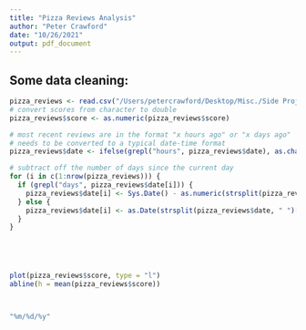 ```yaml
---
title: "Pizza Reviews Analysis"
author: "Peter Crawford"
date: "10/26/2021"
output: pdf_document
---
```


## Some data cleaning:
```r
pizza_reviews <- read.csv("/Users/petercrawford/Desktop/Misc./Side Projects/Pizza reviews/pizza_reviews.csv")
# convert scores from character to double
pizza_reviews$score <- as.numeric(pizza_reviews$score)

# most recent reviews are in the format "x hours ago" or "x days ago"
# needs to be converted to a typical date-time format
pizza_reviews$date <- ifelse(grepl("hours", pizza_reviews$date), as.character(Sys.Date()), pizza_reviews$date)

# subtract off the number of days since the current day
for (i in c(1:nrow(pizza_reviews))) {
  if (grepl("days", pizza_reviews$date[i])) {
    pizza_reviews$date[i] <- Sys.Date() - as.numeric(strsplit(pizza_reviews$date, " ")[[i]][1])
  } else {
    pizza_reviews$date[i] <- as.Date(strsplit(pizza_reviews$date, " ")[[i]][1], format = "%Y%m%d") 
  }
}





plot(pizza_reviews$score, type = "l")
abline(h = mean(pizza_reviews$score))



"%m/%d/%y"
```